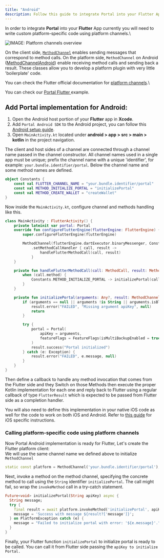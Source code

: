 ```yaml
---
title: "Android"
description: Follow this guide to integrate Portal into your Flutter App.
---
```


In order to integrate **Portal** into your **Flutter** App currently you will need to write custom platform-specific code using platform channels.\

![IMAGE: Platform channels overview](../../.gitbook/assets/PlatformChannels.png)

On the client side, [`MethodChannel`](https://api.flutter.dev/flutter/services/MethodChannel-class.html?_gl=1*4sycbc*_ga*MTE0MjAwMDc0MS4xNzI2MDk0ODMw*_ga_04YGWK0175*MTcyNjE2NTI2Ny4yLjEuMTcyNjE2NTQ3NS4wLjAuMA..) enables sending messages that correspond to method calls. On the platform side, `MethodChannel` on Android ([MethodChannelAndroid](https://api.flutter.dev/javadoc/io/flutter/plugin/common/MethodChannel.html?_gl=1*wlfjam*_ga*MTE0MjAwMDc0MS4xNzI2MDk0ODMw*_ga_04YGWK0175*MTcyNjIzODQ5NC4zLjAuMTcyNjIzODQ5NC4wLjAuMA..)) enable receiving method calls and sending back a result. These classes allow you to develop a platform plugin with very little 'boilerplate' code.

You can check the Flutter official documentation for [platform channels](https://docs.flutter.dev/platform-integration/platform-channels).\

You can check our [Portal Flutter ](https://github.com/portal-hq/portal_flutter)example.

## Add Portal implementation for Android:

1. Open the Android host portion of your **Flutter** app in **Xcode**.
2. Add `Portal Android SDK` to the Android project, you can follow this [Android setup guide](https://docs.portalhq.io/guides/android).
3. Open `MainActivity.kt` located under **android > app > src > main > kotlin** in the project navigation.

The client and host sides of a channel are connected through a channel name passed in the channel constructor. All channel names used in a single app must be unique; prefix the channel name with a unique 'identifier', for example: `your.bundle.identifier/portal`. Below the channel name and some method names are defined.

```kotlin
object Constants {
    const val FLUTTER_CHANNEL_NAME = "your.bundle.identifier/portal"
    const val METHOD_INITIALIZE_PORTAL = "initializePortal"
    const val METHOD_CREATE_WALLET = "createWallet"
}
```

Now inside the `MainActivity.kt`, configure channel and methods handling like this.

```kotlin
class MainActivity : FlutterActivity() {
    private lateinit var portal: Portal
    override fun configureFlutterEngine(flutterEngine: FlutterEngine) {
        super.configureFlutterEngine(flutterEngine)

        MethodChannel(flutterEngine.dartExecutor.binaryMessenger, Constants.FLUTTER_CHANNEL_NAME)
            .setMethodCallHandler { call, result ->
                handleFlutterMethodCall(call, result)
            }
    }

    private fun handleFlutterMethodCall(call: MethodCall, result: MethodChannel.Result) {
        when (call.method) {
            Constants.METHOD_INITIALIZE_PORTAL -> initializePortal(call.arguments, result)
        }
    }

    private fun initializePortal(arguments: Any?, result: MethodChannel.Result) {
        if (arguments == null || arguments !is String || arguments.isBlank()) {
            result.error("FAILED", "Missing argument apiKey", null)
            return
        }

        try {
            portal = Portal(
                apiKey = arguments,
                featureFlags = FeatureFlags(isMultiBackupEnabled = true)
            )
            result.success("Portal initialized")
        } catch (e: Exception) {
            result.error("FAILED", e.message, null)
        }
    }
}
```

Then define a callback to handle any method invocation that comes from the Flutter side and they Switch on those Methods then execute the proper Kotlin implementation for each one and reply back to Flutter using a regular callback of type `FlutterResult` which is expected to be passed from Flutter side as a completion handler.

You will also need to define this implementation in your native iOS code as well for the code to work on both iOS and Android. Refer to [this guide](https://docs.portalhq.io/resources/flutter-ios) for iOS specific instructions.

### Calling platform-specific code using platform channels <a href="#example" id="example"></a>

Now Portal Android implementation is ready for Flutter, Let's create the Flutter platform client:\
We will use the same channel name we defined above to initialize `MethodChannel`

```dart
static const platform = MethodChannel('your.bundle.identifier/portal');
```

Next, invoke a method on the method channel, specifying the concrete method to call using the `String` identifier `initializePortal`. The call might fail, so wrap the `invokeMethod` call in a try-catch statement.

```dart
Future<void> initializePortal(String apiKey) async {
  String message;
  try {
    final result = await platform.invokeMethod('initializePortal', apiKey);
    message = 'Success with message ${result?['message']}';
  } on PlatformException catch (e) {
    message = "Failed to initialize portal with error: '${e.message}'.";
  }
}
```

Finally, your Flutter function `initializePortal` to initialize portal is ready to be called. You can call it from Flutter side passing the `apiKey to initialize Portal.`
